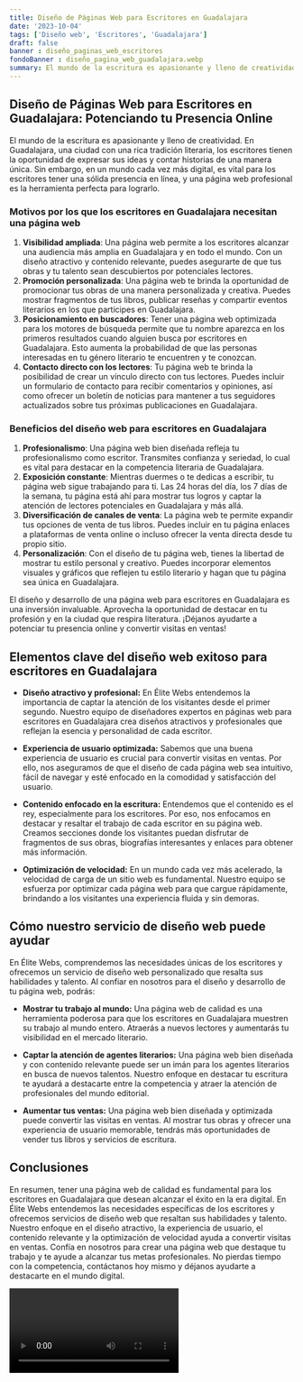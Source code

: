 ```yaml
---
title: Diseño de Páginas Web para Escritores en Guadalajara
date: '2023-10-04'
tags: ['Diseño web', 'Escritores', 'Guadalajara']
draft: false
banner : diseño_paginas_web_escritores
fondoBanner : diseño_pagina_web_guadalajara.webp
summary: El mundo de la escritura es apasionante y lleno de creatividad. En Guadalajara, una ciudad con una rica tradición literaria, los escritores tienen la oportunidad de expresar sus ideas y contar historias de una manera única. Sin embargo, en un mundo cada vez más digital, es vital para los escritores tener una sólida presencia en línea, y una página web profesional es la herramienta perfecta para lograrlo.
---
```


## Diseño de Páginas Web para Escritores en Guadalajara: Potenciando tu Presencia Online

El mundo de la escritura es apasionante y lleno de creatividad. En Guadalajara, una ciudad con una rica tradición literaria, los escritores tienen la oportunidad de expresar sus ideas y contar historias de una manera única. Sin embargo, en un mundo cada vez más digital, es vital para los escritores tener una sólida presencia en línea, y una página web profesional es la herramienta perfecta para lograrlo.

### Motivos por los que los escritores en Guadalajara necesitan una página web
1. **Visibilidad ampliada**: Una página web permite a los escritores alcanzar una audiencia más amplia en Guadalajara y en todo el mundo. Con un diseño atractivo y contenido relevante, puedes asegurarte de que tus obras y tu talento sean descubiertos por potenciales lectores.
2. **Promoción personalizada**: Una página web te brinda la oportunidad de promocionar tus obras de una manera personalizada y creativa. Puedes mostrar fragmentos de tus libros, publicar reseñas y compartir eventos literarios en los que participes en Guadalajara.
3. **Posicionamiento en buscadores**: Tener una página web optimizada para los motores de búsqueda permite que tu nombre aparezca en los primeros resultados cuando alguien busca por escritores en Guadalajara. Esto aumenta la probabilidad de que las personas interesadas en tu género literario te encuentren y te conozcan.
4. **Contacto directo con los lectores**: Tu página web te brinda la posibilidad de crear un vínculo directo con tus lectores. Puedes incluir un formulario de contacto para recibir comentarios y opiniones, así como ofrecer un boletín de noticias para mantener a tus seguidores actualizados sobre tus próximas publicaciones en Guadalajara.

### Beneficios del diseño web para escritores en Guadalajara
1. **Profesionalismo**: Una página web bien diseñada refleja tu profesionalismo como escritor. Transmites confianza y seriedad, lo cual es vital para destacar en la competencia literaria de Guadalajara.
2. **Exposición constante**: Mientras duermes o te dedicas a escribir, tu página web sigue trabajando para ti. Las 24 horas del día, los 7 días de la semana, tu página está ahí para mostrar tus logros y captar la atención de lectores potenciales en Guadalajara y más allá.
3. **Diversificación de canales de venta**: La página web te permite expandir tus opciones de venta de tus libros. Puedes incluir en tu página enlaces a plataformas de venta online o incluso ofrecer la venta directa desde tu propio sitio.
4. **Personalización**: Con el diseño de tu página web, tienes la libertad de mostrar tu estilo personal y creativo. Puedes incorporar elementos visuales y gráficos que reflejen tu estilo literario y hagan que tu página sea única en Guadalajara.

El diseño y desarrollo de una página web para escritores en Guadalajara es una inversión invaluable. Aprovecha la oportunidad de destacar en tu profesión y en la ciudad que respira literatura. ¡Déjanos ayudarte a potenciar tu presencia online y convertir visitas en ventas!

<GifSeo />

<Cta />

## Elementos clave del diseño web exitoso para escritores en Guadalajara

- **Diseño atractivo y profesional:** En Élite Webs entendemos la importancia de captar la atención de los visitantes desde el primer segundo. Nuestro equipo de diseñadores expertos en páginas web para escritores en Guadalajara crea diseños atractivos y profesionales que reflejan la esencia y personalidad de cada escritor.

- **Experiencia de usuario optimizada:** Sabemos que una buena experiencia de usuario es crucial para convertir visitas en ventas. Por ello, nos aseguramos de que el diseño de cada página web sea intuitivo, fácil de navegar y esté enfocado en la comodidad y satisfacción del usuario. 

- **Contenido enfocado en la escritura:** Entendemos que el contenido es el rey, especialmente para los escritores. Por eso, nos enfocamos en destacar y resaltar el trabajo de cada escritor en su página web. Creamos secciones donde los visitantes puedan disfrutar de fragmentos de sus obras, biografías interesantes y enlaces para obtener más información.

- **Optimización de velocidad:** En un mundo cada vez más acelerado, la velocidad de carga de un sitio web es fundamental. Nuestro equipo se esfuerza por optimizar cada página web para que cargue rápidamente, brindando a los visitantes una experiencia fluida y sin demoras. 

## Cómo nuestro servicio de diseño web puede ayudar

En Élite Webs, comprendemos las necesidades únicas de los escritores y ofrecemos un servicio de diseño web personalizado que resalta sus habilidades y talento. Al confiar en nosotros para el diseño y desarrollo de tu página web, podrás:

- **Mostrar tu trabajo al mundo:** Una página web de calidad es una herramienta poderosa para que los escritores en Guadalajara muestren su trabajo al mundo entero. Atraerás a nuevos lectores y aumentarás tu visibilidad en el mercado literario. 

- **Captar la atención de agentes literarios:** Una página web bien diseñada y con contenido relevante puede ser un imán para los agentes literarios en busca de nuevos talentos. Nuestro enfoque en destacar tu escritura te ayudará a destacarte entre la competencia y atraer la atención de profesionales del mundo editorial.

- **Aumentar tus ventas:** Una página web bien diseñada y optimizada puede convertir las visitas en ventas. Al mostrar tus obras y ofrecer una experiencia de usuario memorable, tendrás más oportunidades de vender tus libros y servicios de escritura.

## Conclusiones

En resumen, tener una página web de calidad es fundamental para los escritores en Guadalajara que desean alcanzar el éxito en la era digital. En Élite Webs entendemos las necesidades específicas de los escritores y ofrecemos servicios de diseño web que resaltan sus habilidades y talento. Nuestro enfoque en el diseño atractivo, la experiencia de usuario, el contenido relevante y la optimización de velocidad ayuda a convertir visitas en ventas. Confía en nosotros para crear una página web que destaque tu trabajo y te ayude a alcanzar tus metas profesionales. No pierdas tiempo con la competencia, contáctanos hoy mismo y déjanos ayudarte a destacarte en el mundo digital.

<Video />

<CtaBot job='Escritores' city='Guadalajara'/>

<Gmaps query='Guadalajara+españa+maps' />